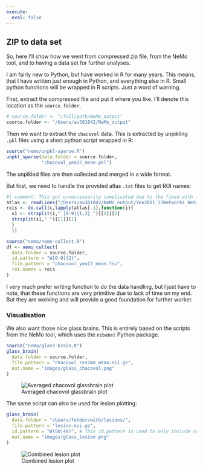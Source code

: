 ```yaml
---
execute: 
  eval: false
---
```


## ZIP to data set

So, here I'll show how we went from compressed zip file, from the NeMo tool, and to having a data set for further analyses.

I am fairly new to Python, but have worked in R for many years. This means, that I have written just enough in Python, and everything else in R. Small python functions will be wrapped in R scripts. Just a word of warning.

First, extract the compressed file and put it where you like. I'll denote this location as the `source.folder`.

```r
# source.folder <- "/full/path/NeMo_output"
source.folder <- "/Users/au301842/NeMo_output"
```

Then we want to extract the `chacovol` data. This is extracted by unpikling `.pkl` files using a short python script wrapped in R:

```r
source("nemo/unpkl-sparse.R")
unpkl_sparse(data.folder = source.folder,
             "chacovol_yeo17_mean.pkl")
```

The unpikled files are then collected and merged in a wide format.

But first, we need to handle the provided atlas `.txt` files to get ROI names:

```r
#| comment: This got unneccessarily complicated due to the fixed with format of the provided atlas file. Sure you can do better!
atlas <- readLines("/Users/au301842/NeMo_output/Yeo2011_17Networks_NetworkNames_ColorLUT.txt")
rois <- do.call(c,lapply(atlas[-1],function(i){
  s1 <- strsplit(i,"_[0-9]{1,3}_")[[1]][2]
  strsplit(s1," ")[[1]][1]
  }
  ))
```

```r
source("nemo/nemo-collect.R")
df <- nemo_collect(
  data.folder = source.folder,
  id.pattern = "W[0-9]{2}",
  file.pattern = "chacovol_yeo17_mean.tsv",
  roi.names = rois
)
```

I very much prefer writing function to do the data handling, but I just have to note, that these functions are very primitive due to lack of time on my end. But they are working and will provide a good foundation for further worker.

### Visualisation

We also want those nice glass brains. This is entirely based on the scripts from the NeMo tool, which uses the `nibabel` Python package.

```r
source("nemo/glass-brain.R")
glass_brain(
  data.folder = source.folder,
  file.pattern = "chacovol_res2mm_mean.nii.gz",
  out.name = "images/glass_chacovol.png"
)
```

![Averaged chacovol glassbrain plot](images/glass_chacovol.png){fig-align="center"}


The same scirpt can also be used for lesion plotting:

```r
glass_brain(
  data.folder = "/Users/folder/with/lesions/",
  file.pattern = "lesion.nii.gz",
  id.pattern = "W(50|49)", # This id.pattern is used to only include specified ids
  out.name = "images/glass_lesion.png"
)
```

![Combined lesion plot](images/glass_lesion.png){fig-align="center"}
